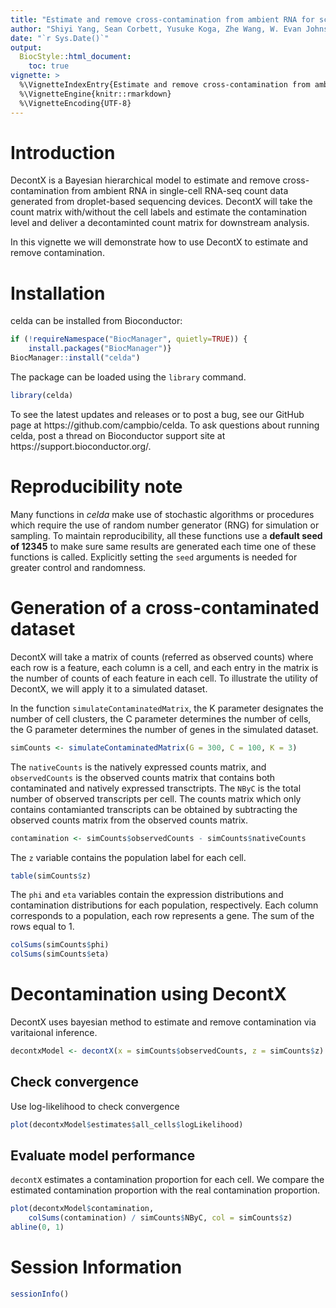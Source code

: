 ```yaml
---
title: "Estimate and remove cross-contamination from ambient RNA for scRNA-seq data with DecontX"
author: "Shiyi Yang, Sean Corbett, Yusuke Koga, Zhe Wang, W. Evan Johnson, Masanao Yajima, Joshua D. Campbell"
date: "`r Sys.Date()`"
output:
  BiocStyle::html_document:
    toc: true
vignette: >
  %\VignetteIndexEntry{Estimate and remove cross-contamination from ambient RNA for scRNA-seq data with DecontX}
  %\VignetteEngine{knitr::rmarkdown}
  %\VignetteEncoding{UTF-8}
---
```


# Introduction

DecontX is a Bayesian hierarchical model to estimate and remove cross-contamination from ambient RNA in single-cell RNA-seq count data generated from droplet-based sequencing devices. DecontX will take the count matrix with/without the cell labels and estimate the contamination level and deliver a decontaminted count matrix for downstream analysis. 

In this vignette we will demonstrate how to use DecontX to estimate and remove contamination.  

# Installation

celda can be installed from Bioconductor:

```r
if (!requireNamespace("BiocManager", quietly=TRUE)) {
    install.packages("BiocManager")}
BiocManager::install("celda")
```

The package can be loaded using the `library` command.

```r
library(celda)
```

To see the latest updates and releases or to post a bug, see our GitHub page at https://github.com/campbio/celda. To ask questions about running celda, post a thread on Bioconductor support site at https://support.bioconductor.org/.

# Reproducibility note

Many functions in *celda* make use of stochastic algorithms or procedures which require the use of random number generator (RNG) for simulation or sampling. To maintain reproducibility, all these functions use a **default seed of 12345** to make sure same results are generated each time one of these functions is called. Explicitly setting the `seed` arguments is needed for greater control and randomness.

# Generation of a cross-contaminated dataset 
DecontX will take a matrix of counts (referred as observed counts) where each row is a feature, each column is a cell, and each entry in the matrix is the number of counts of each feature in each cell. To illustrate the utility of DecontX, we will apply it to a simulated dataset.

In the function `simulateContaminatedMatrix`, the K parameter designates the number of cell clusters, the C parameter determines the number of cells, the G parameter determines the number of genes in the simulated dataset.

```r
simCounts <- simulateContaminatedMatrix(G = 300, C = 100, K = 3)
```

The `nativeCounts` is the natively expressed counts matrix, and `observedCounts` is the observed counts matrix that contains both contaminated and natively expressed transctripts. The `NByC` is the total number of observed transcripts per cell. The counts matrix which only contains contamianted transcripts can be obtained by subtracting the observed counts matrix from the observed counts matrix. 

```r
contamination <- simCounts$observedCounts - simCounts$nativeCounts
```

The `z` variable contains the population label for each cell.

```r
table(simCounts$z)
```

The `phi` and `eta` variables contain the expression distributions and contamination distributions for each population, respectively. Each column corresponds to a population, each row represents a gene. The sum of the rows equal to 1.

```r
colSums(simCounts$phi)
colSums(simCounts$eta)
```


# Decontamination using DecontX
DecontX uses bayesian method to estimate and remove contamination via varitaional inference.

```r
decontxModel <- decontX(x = simCounts$observedCounts, z = simCounts$z)
```

## Check convergence
Use log-likelihood to check convergence

```r
plot(decontxModel$estimates$all_cells$logLikelihood)
```

## Evaluate model performance

`decontX` estimates a contamination proportion for each cell. We compare the estimated contamination proportion with the real contamination proportion.

```r
plot(decontxModel$contamination,
    colSums(contamination) / simCounts$NByC, col = simCounts$z)
abline(0, 1)
```

# Session Information

```r
sessionInfo()
```
